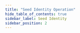 ```yaml
---
title: "Seed Identity Operation"
hide_table_of_contents: true
sidebar_label: Seed Identity
sidebar_position: 2
---
```





<LanguageSwitcher supportedLanguages={supportedLanguages} />

<LanguageContent language="csharp">
   <SeedIdentityCsharp />
</LanguageContent>

<LanguageContent language="python">
   <SeedIdentityPython />
</LanguageContent>

<LanguageContent language="php">
   <SeedIdentityPhp />
</LanguageContent>

<LanguageContent language="nodejs">
   <SeedIdentityNodejs />
</LanguageContent>


<!---
### Document Identifiers
- [Working with Document Identifiers](../../../../client-api/document-identifiers/working-with-document-identifiers)
- [Global ID Generation Conventions](../../../../client-api/configuration/identifier-generation/global)
- [Type-specific ID Generation Conventions](../../../../client-api/configuration/identifier-generation/type-specific)

### Knowledge Base
- [Document Identifier Generation](../../../../server/kb/document-identifier-generation)

### Operations
- [What are operations](../../../../client-api/operations/what-are-operations)
- [Get identities](../../../../client-api/operations/maintenance/identities/get-identities)
- [Increment next identity](../../../../client-api/operations/maintenance/identities/increment-next-identity)


-->